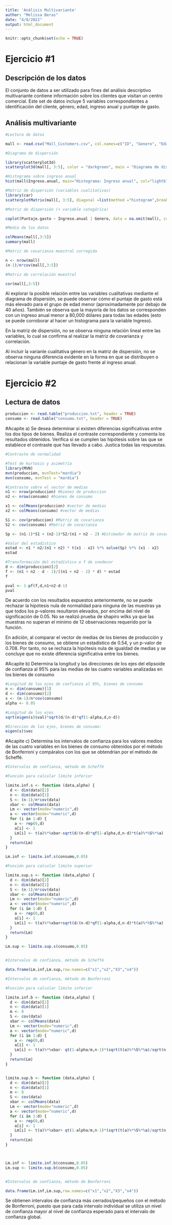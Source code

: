 ---
title: 'Análisis Multivariante'
author: "Melissa Beras"
date: "4/8/2022"
output: html_document
---

```{r setup, include=FALSE}
knitr::opts_chunk$set(echo = TRUE)
```

# Ejercicio #1 

## Descripción de los datos

El conjunto de datos a ser utilizado para fines del análisis descriptivo multivariante contiene información sobre los clientes que visitan un centro comercial. Este set de datos incluye 5 variables correspondientes a identificación del cliente, género, edad, ingreso anual y puntaje de gasto.

## Análisis multivariante

```{r}
#Lectura de datos

mall <- read.csv("Mall_Customers.csv", col.names=c("ID", "Genero", "Edad","Ingreso.anual", "Puntaje.gasto"))

#Diagrama de dispersión

library(scatterplot3d)
scatterplot3d(mall[, 3:5], color = "darkgreen", main = "Diagrama de dispersión 3D", pch=16)

#Histograma sobre ingreso anual
hist(mall$Ingreso.anual, main="Histograma: Ingreso anual", col="lightblue", xlab="Ingreso anual", ylab="Frecuencia")

#Matriz de dispersión (variables cualitativas)
library(car)
scatterplotMatrix(mall[, 3:5], diagonal =list(method ="histogram",breaks="FD"), smooth = FALSE, regLine = FALSE, col="darkgreen")

#Matriz de dispersión (+ variable categórica)

coplot(Puntaje.gasto ~ Ingreso.anual | Genero, data = na.omit(mall), col="darkgreen", pch=16)

#Media de los datos

colMeans(mall[,3:5])
summary(mall)

#Matriz de covarianza muestral corregida

n <- nrow(mall)
(n-1)/n*cov(mall[,3:5])

#Matriz de correlación muestral

cor(mall[,3:5])

```

Al explorar la posible relación entre las variables cualitativas mediante el diagrama de dispersión, se puede observar cómo el puntaje de gasto está más elevado para el grupo de edad menor (aproximadamente por debajo de 40 años). También se observa que la mayoría de los datos se corresponden con un ingreso anual menor a 80,000 dólares para todas las edades (esto se puede corroborar al hacer un histograma para la variable Ingreso).

En la matriz de dispersión, no se observa ninguna relación lineal entre las variables, lo cual se confirma al realizar la matriz de covarianza y correlación.

Al incluir la varianle cualitativa género en la matriz de dispersión, no se observa ninguna diferencia evidente en la forma en que se distribuyen o relacionan la variable puntaje de gasto frente al ingreso anual. 





# Ejercicio #2

## Lectura de datos

```{r}
produccion <- read.table("produccion.txt", header = TRUE)
consumo <- read.table("consumo.txt", header = TRUE)
```

#Acapite a)
Se desea determinar si existen diferencias significativas entre los dos tipos de bienes. Realiza el contraste correspondiente y comenta los resultados obtenidos. Verifica si se cumplen las hipótesis sobre las que se establece el contraste que has llevado a cabo. Justica todas las respuestas.


```{r}
#Contraste de normalidad

#Test de kurtosis y asimetría
library(MVN)
mvn(produccion, mvnTest="mardia")
mvn(consumo, mvnTest = "mardia")

#Contraste sobre el vector de medias
n1 <- nrow(produccion) #bienes de produccion
n2 <- nrow(consumo) #bienes de consumo

x1 <- colMeans(produccion) #vector de medias 
x2 <- colMeans(consumo) #vector de medias

S1 <- cov(produccion) #Matriz de covarianza
S2 <- cov(consumo) #Matriz de covarianza

Sp <- (n1-1)*S1 + (n2-1)*S2/(n1 + n2 - 2) #Estimador de matriz de covarianza comun

#Valor del estadistico 
estad <- n1 * n2/(n1 + n2) * t(x1 - x2) %*% solve(Sp) %*% (x1 - x2) 
estad

#Transformación del estadístico a f de snedecor
d <- dim(produccion)[2]
f <- (n1 + n2 - d - 1)/((n1 + n2 - 2) * d) * estad
f

pval <- 1-pf(f,d,n1+n2-d-1)
pval
```
De acuerdo con los resultados expuestos anteriormente, no se puede rechazar la hipótesis nula de normalidad para ninguna de las muestras ya que todos los p-valores resultaron elevados, por encima del nivel de significación de 0.05. No se realizó prueba de shapiro wilks ya que las muestras no superan el mínimo de 12 observaciones requerido por la función.

En adición, al comparar el vector de medias de los bienes de producción y los bienes de consumo, se obtiene un estadístico de 0.54, y un p-valor de 0.708. Por tanto, no se rechaza la hipótesis nula de igualdad de medias y se concluye que no existe diferencia significativa entre los bienes.




#Acapite b)
Determina la longitud y las direcciones de los ejes del elipsoide de confianza al 95% para las medias de las cuatro variables analizadas en los bienes de consumo

```{r}
#Longitud de los ejes de confianza al 95%, bienes de consumo
n <- dim(consumo)[1]
d <- dim(consumo)[2]
s <- (n-1)/n*cov(consumo)
alpha <- 0.05

#Longitud de los ejes
sqrt(eigen(s)$val)*sqrt(d/(n-d)*qf(1-alpha,d,n-d))

#Direccion de los ejes, bienes de consumo:
eigen(s)$vec

```
#Acapite c)
Determina los intervalos de confianza para los valores medios de las cuatro variables en los bienes de consumo obtenidos por el método de Bonferroni y compáralos con los que se obtendrían por el método de Scheffé.

```{r}
#Intervalos de confianza, método de Scheffé

#Función para calcular límite inferior

limite.inf.s <- function (data,alpha) {
  d <- dim(data)[2]
  n <- dim(data)[1]
  S <- (n-1)/n*cov(data)
  xbar <- colMeans(data)
  Lm <- vector(mode="numeric",d)
  a <- vector(mode="numeric",d)
  for (i in 1:d) {
    a <- rep(0,d)
    a[i] <- 1
    Lm[i] <- t(a)%*%xbar-sqrt(d/(n-d)*qf(1-alpha,d,n-d)*t(a)%*%S%*%a)
  } 
  return(Lm)
}

Lm.inf <- limite.inf.s(consumo,0.05)

#Función para calcular límite superior

limite.sup.s <- function (data,alpha) {
  d <- dim(data)[2]
  n <- dim(data)[1]
  S <- (n-1)/n*cov(data)
  xbar <- colMeans(data)
  Lm <- vector(mode="numeric",d)
  a <- vector(mode="numeric",d)
  for (i in 1:d) {
    a <- rep(0,d)
    a[i] <- 1
    Lm[i] <- t(a)%*%xbar+sqrt(d/(n-d)*qf(1-alpha,d,n-d)*t(a)%*%S%*%a)
  } 
  return(Lm)
}

Lm.sup <- limite.sup.s(consumo,0.05)


#Intervalos de confianza, método de Scheffé

data.frame(Lm.inf,Lm.sup,row.names=c("x1","x2","X3","x4"))


```
```{r}
#Intervalos de confianza, método de Bonferroni

#Función para calcular límite inferior

limite.inf.b <- function (data,alpha) {
  d <- dim(data)[2]
  n <- dim(data)[1]
  m <- 8
  S <- cov(data)
  xbar <- colMeans(data)
  Lm <- vector(mode="numeric",d)
  a <- vector(mode="numeric",d)
  for (i in 1:d) {
    a <- rep(0,d)
    a[i] <- 1
    Lm[i] <- t(a)%*%xbar- qt(1-alpha/m,n-1)*(sqrt(t(a)%*%S%*%a)/sqrt(n))
  } 
  return(Lm)
}


limite.sup.b <- function (data,alpha) {
  d <- dim(data)[2]
  n <- dim(data)[1]
  m <- 8
  S <- cov(data)
  xbar <- colMeans(data)
  Lm <- vector(mode="numeric",d)
  a <- vector(mode="numeric",d)
  for (i in 1:d) {
    a <- rep(0,d)
    a[i] <- 1
    Lm[i] <- t(a)%*%xbar+ qt(1-alpha/m,n-1)*(sqrt(t(a)%*%S%*%a)/sqrt(n))
  } 
  return(Lm)
}



Lm.inf <- limite.inf.b(consumo,0.05)
Lm.sup <- limite.sup.b(consumo,0.05)


#Intervalos de confianza, método de Bonferroni

data.frame(Lm.inf,Lm.sup,row.names=c("x1","x2","X3","x4"))

```

Se obtienen intervalos de confianza más cerrados/pequeños con el método de Bonferroni, puesto que para cada intervalo individual se utiliza un nivel de confianza mayor al nivel de confianza esperado para el intervalo de confianza global.




